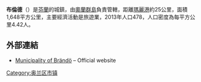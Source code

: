 '''布倫德'''（{{lang-sv|Brändö}}）是[[芬蘭|芬蘭]]的城鎮，由[[奧蘭群島|奧蘭群島]]負責管轄，距離[[瑪麗港|瑪麗港]]約25公里，面積1,648平方公里，主要經濟活動是旅遊業，2013年人口478，人口密度為每平方公里4.42人。

== 外部連結 ==
* [http://www.brando.ax/ Municipality of Brändö] {{Wayback|url=http://www.brando.ax/ |date=20150801012902 }} – Official website

{{奧蘭行政區劃}}
{{Authority control}}
{{Finland-geo-stub}}

[[Category:奥兰区市镇|Category:奥兰区市镇]]